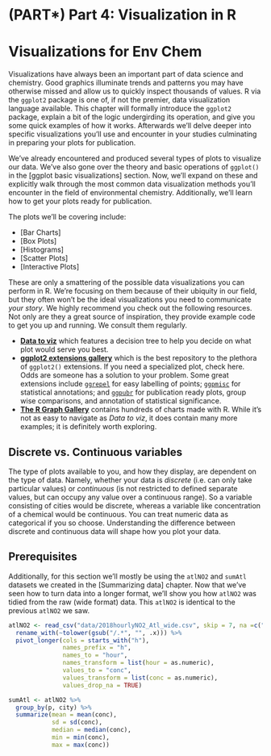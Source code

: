 # (PART\*) Part 4: Visualization in R {-}

# Visualizations for Env Chem

Visualizations have always been an important part of data science and chemistry. Good graphics illuminate trends and patterns you may have otherwise missed and allow us to quickly inspect thousands of values. R via the `ggplot2` package is one of, if not the premier, data visualization language available. This chapter will formally introduce the `ggplot2` package, explain a bit of the logic undergirding its operation, and give you some quick examples of how it works. Afterwards we'll delve deeper into specific visualizations you'll use and encounter in your studies culminating in preparing your plots for publication.


We've already encountered and produced several types of plots to visualize our data. We've also gone over the theory and basic operations of `ggplot()` in the [ggplot basic visualizations] section. Now, we'll expand on these and explicitly walk through the most common data visualization methods you'll encounter in the field of environmental chemistry. Additionally, we'll learn how to get your plots ready for publication.

The plots we'll be covering include:

-   [Bar Charts]
-   [Box Plots]
-   [Histograms]
-   [Scatter Plots]
-   [Interactive Plots]

These are only a smattering of the possible data visualizations you can perform in R. We're focusing on them because of their ubiquity in our field, but they often won't be the ideal visualizations you need to communicate *your story*. We highly recommend you check out the following resources. Not only are they a great source of inspiration, they provide example code to get you up and running. We consult them regularly.

-   [**Data to viz**](https://www.data-to-viz.com/) which features a decision tree to help you decide on what plot would serve you best.
-   [**ggplot2 extensions gallery**](https://exts.ggplot2.tidyverse.org/gallery/) which is the best repository to the plethora of `ggplot2()` extensions. If you need a specialized plot, check here. Odds are someone has a solution to your problem. Some great extensions include [`ggrepel`](https://github.com/slowkow/ggrepel) for easy labelling of points; [`ggpmisc`](https://docs.r4photobiology.info/ggpmisc/) for statistical annotations; and [`ggpubr`](https://rpkgs.datanovia.com/ggpubr/) for publication ready plots, group wise comparisons, and annotation of statistical significance.
-   [**The R Graph Gallery**](https://www.r-graph-gallery.com/index.html) contains hundreds of charts made with R. While it's not as easy to navigate as *Data to viz*, it does contain many more examples; it is definitely worth exploring.

## Discrete vs. Continuous variables 

The type of plots available to you, and how they display, are dependent on the type of data. Namely, whether your data is *discrete* (i.e. can only take particular values) or *continuous* (is not restricted to defined separate values, but can occupy any value over a continuous range). So a variable consisting of cities would be discrete, whereas a variable like concentration of a chemical would be continuous. You can treat numeric data as categorical if you so choose. Understanding the difference between discrete and continuous data will shape how you plot your data.

## Prerequisites 

Additionally, for this section we'll mostly be using the `atlNO2` and `sumAtl` datasets we created in the [Summarizing data] chapter. Now that we've seen how to turn data into a longer format, we'll show you how `atlNO2` was tidied from the raw (wide format) data. This `atlNO2` is identical to the previous `atlNO2` we saw.

```r
atlNO2 <- read_csv("data/2018hourlyNO2_Atl_wide.csv", skip = 7, na =c("-999")) %>%
  rename_with(~tolower(gsub("/.*", "", .x))) %>%
  pivot_longer(cols = starts_with("h"), 
               names_prefix = "h", 
               names_to = "hour", 
               names_transform = list(hour = as.numeric),
               values_to = "conc", 
               values_transform = list(conc = as.numeric),
               values_drop_na = TRUE) 

sumAtl <- atlNO2 %>%
  group_by(p, city) %>%
  summarize(mean = mean(conc),
            sd = sd(conc),
            median = median(conc),
            min = min(conc),
            max = max(conc))
```
